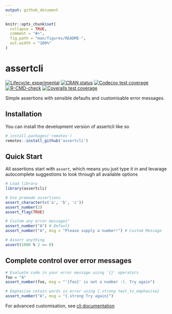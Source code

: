 ```yaml
---
output: github_document
---
```


<!-- README.md is generated from README.Rmd. Please edit that file -->

```r
knitr::opts_chunk$set(
  collapse = TRUE,
  comment = "#>",
  fig.path = "man/figures/README-",
  out.width = "100%"
)
```

# assertcli

<!-- badges: start -->

[![Lifecycle: experimental](https://img.shields.io/badge/lifecycle-experimental-orange.svg)](https://lifecycle.r-lib.org/articles/stages.html#experimental) [![CRAN status](https://www.r-pkg.org/badges/version/assertcli)](https://CRAN.R-project.org/package=assertcli)
[![Codecov test coverage](https://codecov.io/gh/selkamand/assertcli/branch/main/graph/badge.svg)](https://app.codecov.io/gh/selkamand/assertcli?branch=main)
[![R-CMD-check](https://github.com/selkamand/assertcli/actions/workflows/R-CMD-check.yaml/badge.svg)](https://github.com/selkamand/assertcli/actions/workflows/R-CMD-check.yaml)
[![Coveralls test coverage](https://coveralls.io/repos/github/selkamand/assertcli/badge.svg)](https://coveralls.io/r/selkamand/assertcli?branch=main)
<!-- badges: end -->

Simple assertions with sensible defaults and customisable error messages.

## Installation

You can install the development version of assertcli like so

``` r
# install.packages('remotes')
remotes::install_github('assertcli')
```

## Quick Start

All assertions start with `assert`, which means you just type it in and 
levarage autocomplete suggestions to look through all available options

```r
# Load library
library(assertcli)

# Use premade assertions
assert_character(c('a', 'b', 'c'))
assert_number(2)
assert_flag(TRUE)

# Custom any error messages"
assert_number("A") # Default
assert_number("A", msg = "Please supply a number!") # Custom Message

# Assert anything 
assert(1000 % 2 == 0)
```

## Complete control over error messages

```r
# Evaluate code in your error message using '{}' operators
foo = "A"
assert_number(foo, msg = "'{foo}' is not a number :(. Try again")

# Emphasise cetain words in error using {.strong text_to_emphasise}
assert_number("A", msg = "{.strong Try again}")
```

For advanced customisation, see [cli documentation](https://cli.r-lib.org/reference/inline-markup.html?q=.strong#classes)
